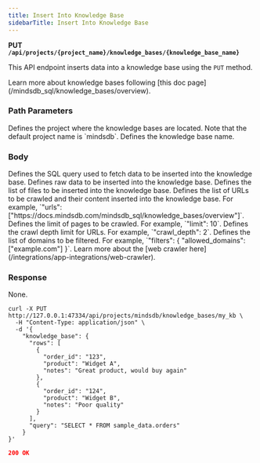 ```yaml
---
title: Insert Into Knowledge Base
sidebarTitle: Insert Into Knowledge Base
---
```


**PUT `/api/projects/{project_name}/knowledge_bases/{knowledge_base_name}`**

This API endpoint inserts data into a knowledge base using the `PUT` method.

<Tip>
Learn more about knowledge bases following [this doc page](/mindsdb_sql/knowledge_bases/overview).
</Tip>

### Path Parameters

<ParamField body='project_name' type='string' required>
Defines the project where the knowledge bases are located. Note that the default project name is `mindsdb`.
</ParamField>

<ParamField body='knowledge_base_name' type='string' required>
Defines the knowledge base name.
</ParamField>

### Body

<ParamField body='query' type='string'>
Defines the SQL query used to fetch data to be inserted into the knowledge base.
</ParamField>

<ParamField body='rows' type='string'>
Defines raw data to be inserted into the knowledge base.
</ParamField>

<ParamField body='files' type='string'>
Defines the list of files to be inserted into the knowledge base.
</ParamField>

<ParamField body='urls' type='string'>
Defines the list of URLs to be crawled and their content inserted into the knowledge base. For example, `"urls": ["https://docs.mindsdb.com/mindsdb_sql/knowledge_bases/overview"]`.
</ParamField>

<ParamField body='limit' type='string'>
Defines the limit of pages to be crawled. For example, `"limit": 10`.
</ParamField>

<ParamField body='crawl_depth' type='string'>
Defines the crawl depth limit for URLs. For example, `"crawl_depth": 2`.
</ParamField>

<ParamField body='filters' type='string'>
Defines the list of domains to be filtered. For example, `"filters": { "allowed_domains": ["example.com"] }`.
</ParamField>

<Tip>
Learn more about the [web crawler here](/integrations/app-integrations/web-crawler).
</Tip>

### Response

None.

<RequestExample>

```shell Shell
curl -X PUT http://127.0.0.1:47334/api/projects/mindsdb/knowledge_bases/my_kb \
  -H "Content-Type: application/json" \
  -d '{
    "knowledge_base": {
      "rows": [
        {
          "order_id": "123",
          "product": "Widget A",
          "notes": "Great product, would buy again"
        },
        {
          "order_id": "124",
          "product": "Widget B",
          "notes": "Poor quality"
        }
      ],
      "query": "SELECT * FROM sample_data.orders"
    }
}'
```

</RequestExample>

<ResponseExample>

```json Response
200 OK
```

</ResponseExample>
